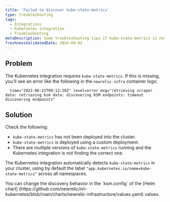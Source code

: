 ```yaml
---
title: 'Failed to discover kube-state-metrics'
type: troubleshooting
tags:
  - Integrations
  - Kubernetes integration
  - Troubleshooting
metaDescription: Some troubleshooting tips if kube-state-metrics is not found.
freshnessValidatedDate: 2024-09-02
---
```


## Problem

The Kubernetes integration requires `kube-state-metrics`. If this is missing, you'll see an error like the following in the `newrelic-infra` container logs:

  ```shell
    time="2022-06-21T09:12:20Z" level=error msg="retrieving scraper data: retrieving ksm data: discovering KSM endpoints: timeout discovering endpoints"
  ```

## Solution

Check the following:

  * `kube-state-metrics` has not been deployed into the cluster.
  * `kube-state-metrics` is deployed using a custom deployment.
  * There are multiple versions of `kube-state-metrics` running and the Kubernetes integration is not finding the correct one.

The Kubernetes integration automatically detects `kube-state-metrics` in your cluster, using by default the label `"app.kubernetes.io/name=kube-state-metrics"` across all namespaces.


<Callout variant="tip">
  You can change the discovery behavior in the `ksm.config` of the [Helm chart] (https://github.com/newrelic/nri-kubernetes/blob/main/charts/newrelic-infrastructure/values.yaml) values.
</Callout>
